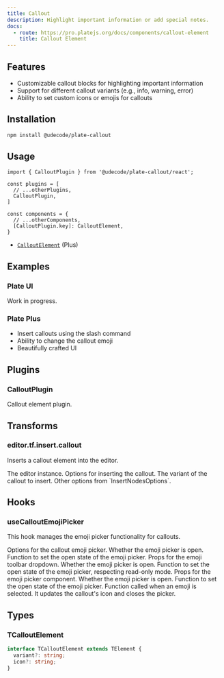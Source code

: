 ```yaml
---
title: Callout
description: Highlight important information or add special notes.
docs:
  - route: https://pro.platejs.org/docs/components/callout-element
    title: Callout Element
---
```


<ComponentPreviewPro
  name="pro-iframe-demo"
  id="callout"
  component="callout"
/>

<PackageInfo>

## Features

- Customizable callout blocks for highlighting important information
- Support for different callout variants (e.g., info, warning, error)
- Ability to set custom icons or emojis for callouts

</PackageInfo>

## Installation


```bash
npm install @udecode/plate-callout
```

## Usage

```tsx
import { CalloutPlugin } from '@udecode/plate-callout/react';
```

```tsx
const plugins = [
  // ...otherPlugins,
  CalloutPlugin,
]
```

```tsx
const components = {
  // ...otherComponents,
  [CalloutPlugin.key]: CalloutElement,
}
```

- [`CalloutElement`](https://pro.platejs.org/docs/components/callout-element) (Plus)

## Examples

### Plate UI

Work in progress.

### Plate Plus

- Insert callouts using the slash command
- Ability to change the callout emoji
- Beautifully crafted UI

<ComponentPreviewPro
  name="pro-iframe-demo"
  id="callout"
  component="callout"
/>

## Plugins

### CalloutPlugin

Callout element plugin.

## Transforms

### editor.tf.insert.callout

Inserts a callout element into the editor.

<APIParameters>
  <APIItem name="editor" type="SlateEditor">
    The editor instance.
  </APIItem>
  <APIItem name="options" type="object" optional>
    Options for inserting the callout.
    <APISubList>
      <APISubListItem parent="options" name="variant" type="string" optional>
        The variant of the callout to insert.
      </APISubListItem>
      <APISubListItem parent="options" name="...InsertNodesOptions" type="InsertNodesOptions<E>">
        Other options from `InsertNodesOptions`.
      </APISubListItem>
    </APISubList>
  </APIItem>
</APIParameters>

## Hooks

### useCalloutEmojiPicker

This hook manages the emoji picker functionality for callouts.

<APIParameters>
  <APIItem name="options" type="UseCalloutEmojiPickerOptions">
    Options for the callout emoji picker.
    <APISubList>
      <APISubListItem parent="options" name="isOpen" type="boolean">
        Whether the emoji picker is open.
      </APISubListItem>
      <APISubListItem parent="options" name="setIsOpen" type="(isOpen: boolean) => void">
        Function to set the open state of the emoji picker.
      </APISubListItem>
    </APISubList>
  </APIItem>
</APIParameters>

<APIReturns>
  <APIItem name="emojiToolbarDropdownProps" type="object">
    Props for the emoji toolbar dropdown.
    <APISubList>
      <APISubListItem parent="emojiToolbarDropdownProps" name="isOpen" type="boolean">
        Whether the emoji picker is open.
      </APISubListItem>
      <APISubListItem parent="emojiToolbarDropdownProps" name="setIsOpen" type="(v: boolean) => void">
        Function to set the open state of the emoji picker, respecting read-only mode.
      </APISubListItem>
    </APISubList>
  </APIItem>
  <APIItem name="props" type="object">
    Props for the emoji picker component.
    <APISubList>
      <APISubListItem parent="props" name="isOpen" type="boolean">
        Whether the emoji picker is open.
      </APISubListItem>
      <APISubListItem parent="props" name="setIsOpen" type="(isOpen: boolean) => void">
        Function to set the open state of the emoji picker.
      </APISubListItem>
      <APISubListItem parent="props" name="onSelectEmoji" type="(options: { emojiValue?: any; icon?: any }) => void">
        Function called when an emoji is selected. It updates the callout's icon and closes the picker.
      </APISubListItem>
    </APISubList>
  </APIItem>
</APIReturns>

## Types

### TCalloutElement

```typescript
interface TCalloutElement extends TElement {
  variant?: string;
  icon?: string;
}
```
